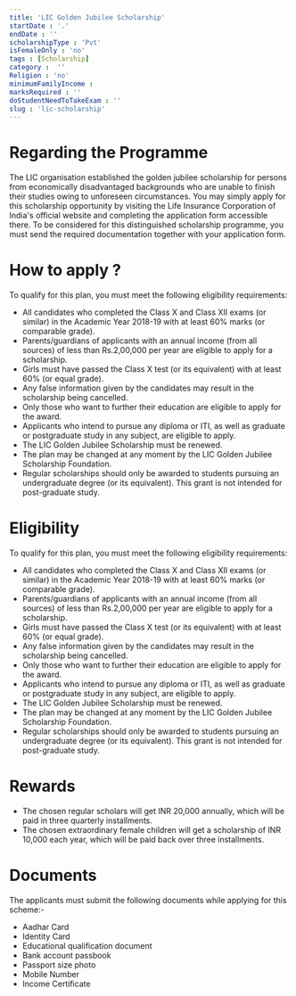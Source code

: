 ```yaml
---
title: 'LIC Golden Jubilee Scholarship'
startDate : '.'
endDate : ''
scholarshipType : 'Pvt'
isFemaleOnly : 'no'
tags : [Scholarship]
category :  ''
Religion : 'no'
minimumFamilyIncome :
marksRequired : ''
doStudentNeedToTakeExam : ''
slug : 'lic-scholarship'
---
```




# Regarding the Programme
The LIC organisation established the golden jubilee scholarship for persons from economically disadvantaged backgrounds who are unable to finish their studies owing to unforeseen circumstances.
You may simply apply for this scholarship opportunity by visiting the Life Insurance Corporation of India's official website and completing the application form accessible there. 
To be considered for this distinguished scholarship programme, you must send the required documentation together with your application form.



# How to apply ?
To qualify for this plan, you must meet the following eligibility requirements:
 - All candidates who completed the Class X and Class XII exams (or similar) in the Academic Year 2018-19 with at least 60% marks (or comparable grade).
 - Parents/guardians of applicants with an annual income (from all sources) of less than Rs.2,00,000 per year are eligible to apply for a scholarship.
 - Girls must have passed the Class X test (or its equivalent) with at least 60% (or equal grade).
 - Any false information given by the candidates may result in the scholarship being cancelled.
 - Only those who want to further their education are eligible to apply for the award.
 - Applicants who intend to pursue any diploma or ITI, as well as graduate or postgraduate study in any subject, are eligible to apply.
 - The LIC Golden Jubilee Scholarship must be renewed.
 - The plan may be changed at any moment by the LIC Golden Jubilee Scholarship Foundation.
 - Regular scholarships should only be awarded to students pursuing an undergraduate degree (or its equivalent). This grant is not intended for post-graduate study.


# Eligibility
To qualify for this plan, you must meet the following eligibility requirements:
 - All candidates who completed the Class X and Class XII exams (or similar) in the Academic Year 2018-19 with at least 60% marks (or comparable grade).
 - Parents/guardians of applicants with an annual income (from all sources) of less than Rs.2,00,000 per year are eligible to apply for a scholarship.
 - Girls must have passed the Class X test (or its equivalent) with at least 60% (or equal grade).
 - Any false information given by the candidates may result in the scholarship being cancelled.
 - Only those who want to further their education are eligible to apply for the award.
 - Applicants who intend to pursue any diploma or ITI, as well as graduate or postgraduate study in any subject, are eligible to apply.
 - The LIC Golden Jubilee Scholarship must be renewed.
 - The plan may be changed at any moment by the LIC Golden Jubilee Scholarship Foundation.
 - Regular scholarships should only be awarded to students pursuing an undergraduate degree (or its equivalent). This grant is not intended for post-graduate study.

# Rewards
 - The chosen regular scholars will get INR 20,000 annually, which will be paid in three quarterly installments. 
 - The chosen extraordinary female children will get a scholarship of INR 10,000 each year, which will be paid back over three installments.

# Documents

The applicants must submit the following documents while applying for this scheme:-

 - Aadhar Card
 - Identity Card
 - Educational qualification document
 - Bank account passbook
 - Passport size photo
 - Mobile Number
 - Income Certificate
